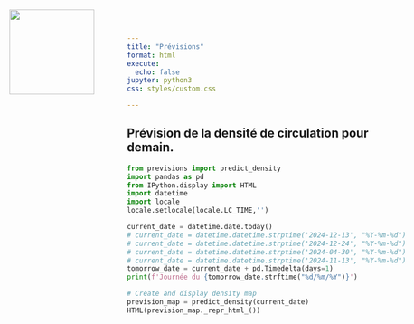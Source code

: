 ```yaml
---
title: "Prévisions"
format: html
execute:
  echo: false
jupyter: python3
css: styles/custom.css

---
```

![ ](images/logo.png){style="position: absolute; top: 20px; left: 20px; width: 150px; height: auto;"}

## Prévision de la densité de circulation pour demain.

```python
from previsions import predict_density
import pandas as pd
from IPython.display import HTML
import datetime
import locale
locale.setlocale(locale.LC_TIME,'')

current_date = datetime.date.today()
# current_date = datetime.datetime.strptime('2024-12-13', "%Y-%m-%d")
# current_date = datetime.datetime.strptime('2024-12-24', "%Y-%m-%d")
# current_date = datetime.datetime.strptime('2024-04-30', "%Y-%m-%d")
# current_date = datetime.datetime.strptime('2024-11-13', "%Y-%m-%d")
tomorrow_date = current_date + pd.Timedelta(days=1)
print(f'Journée du {tomorrow_date.strftime("%d/%m/%Y")}')

# Create and display density map
prevision_map = predict_density(current_date)
HTML(prevision_map._repr_html_())

```
